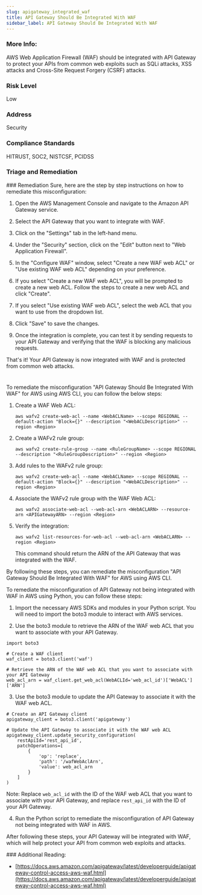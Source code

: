 ```yaml
---
slug: apigateway_integrated_waf
title: API Gateway Should Be Integrated With WAF
sidebar_label: API Gateway Should Be Integrated With WAF
---
```


### More Info:

AWS Web Application Firewall (WAF) should be integrated with API Gateway to protect your APIs from common web exploits such as SQLi attacks, XSS attacks and Cross-Site Request Forgery (CSRF) attacks.

### Risk Level

Low

### Address

Security

### Compliance Standards

HITRUST, SOC2, NISTCSF, PCIDSS


### Triage and Remediation
<Tabs>
<Tab title='Remediation'>
### Remediation

<AccordionGroup>
<Accordion title='Using Console' defaultOpen='true'>
Sure, here are the step by step instructions on how to remediate this misconfiguration:

1. Open the AWS Management Console and navigate to the Amazon API Gateway service.

2. Select the API Gateway that you want to integrate with WAF.

3. Click on the "Settings" tab in the left-hand menu.

4. Under the "Security" section, click on the "Edit" button next to "Web Application Firewall".

5. In the "Configure WAF" window, select "Create a new WAF web ACL" or "Use existing WAF web ACL" depending on your preference.

6. If you select "Create a new WAF web ACL", you will be prompted to create a new web ACL. Follow the steps to create a new web ACL and click "Create".

7. If you select "Use existing WAF web ACL", select the web ACL that you want to use from the dropdown list.

8. Click "Save" to save the changes.

9. Once the integration is complete, you can test it by sending requests to your API Gateway and verifying that the WAF is blocking any malicious requests.

That's it! Your API Gateway is now integrated with WAF and is protected from common web attacks.

#
</Accordion>

<Accordion title='Using CLI'>
To remediate the misconfiguration "API Gateway Should Be Integrated With WAF" for AWS using AWS CLI, you can follow the below steps:

1. Create a WAF Web ACL: 

   ```
   aws wafv2 create-web-acl --name <WebACLName> --scope REGIONAL --default-action "Block={}" --description "<WebACLDescription>" --region <Region>
   ```

2. Create a WAFv2 rule group:

   ```
   aws wafv2 create-rule-group --name <RuleGroupName> --scope REGIONAL --description "<RuleGroupDescription>" --region <Region>
   ```

3. Add rules to the WAFv2 rule group:

   ```
   aws wafv2 create-web-acl --name <WebACLName> --scope REGIONAL --default-action "Block={}" --description "<WebACLDescription>" --region <Region>
   ```

4. Associate the WAFv2 rule group with the WAF Web ACL:

   ```
   aws wafv2 associate-web-acl --web-acl-arn <WebACLARN> --resource-arn <APIGatewayARN> --region <Region>
   ```

5. Verify the integration:

   ```
   aws wafv2 list-resources-for-web-acl --web-acl-arn <WebACLARN> --region <Region>
   ```

   This command should return the ARN of the API Gateway that was integrated with the WAF.

By following these steps, you can remediate the misconfiguration "API Gateway Should Be Integrated With WAF" for AWS using AWS CLI.
</Accordion>

<Accordion title='Using Python'>
To remediate the misconfiguration of API Gateway not being integrated with WAF in AWS using Python, you can follow these steps:

1. Import the necessary AWS SDKs and modules in your Python script. You will need to import the boto3 module to interact with AWS services.

2. Use the boto3 module to retrieve the ARN of the WAF web ACL that you want to associate with your API Gateway.

```
import boto3

# Create a WAF client
waf_client = boto3.client('waf')

# Retrieve the ARN of the WAF web ACL that you want to associate with your API Gateway
web_acl_arn = waf_client.get_web_acl(WebACLId='web_acl_id')['WebACL']['ARN']
```

3. Use the boto3 module to update the API Gateway to associate it with the WAF web ACL.

```
# Create an API Gateway client
apigateway_client = boto3.client('apigateway')

# Update the API Gateway to associate it with the WAF web ACL
apigateway_client.update_security_configuration(
    restApiId='rest_api_id',
    patchOperations=[
        {
            'op': 'replace',
            'path': '/wafWebAclArn',
            'value': web_acl_arn
        }
    ]
)
```

Note: Replace `web_acl_id` with the ID of the WAF web ACL that you want to associate with your API Gateway, and replace `rest_api_id` with the ID of your API Gateway.

4. Run the Python script to remediate the misconfiguration of API Gateway not being integrated with WAF in AWS.

After following these steps, your API Gateway will be integrated with WAF, which will help protect your API from common web exploits and attacks.
</Accordion>

</AccordionGroup>
</Tab>
</Tabs>
### Additional Reading:

- [https://docs.aws.amazon.com/apigateway/latest/developerguide/apigateway-control-access-aws-waf.html](https://docs.aws.amazon.com/apigateway/latest/developerguide/apigateway-control-access-aws-waf.html) 

